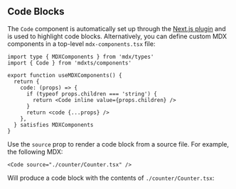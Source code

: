## Code Blocks

The `Code` component is automatically set up through the [Next.js plugin](/packages/next) and is used to highlight code blocks. Alternatively, you can define custom MDX components in a top-level `mdx-components.tsx` file:

```tsx filename="mdx-components.tsx"
import type { MDXComponents } from 'mdx/types'
import { Code } from 'mdxts/components'

export function useMDXComponents() {
  return {
    code: (props) => {
      if (typeof props.children === 'string') {
        return <Code inline value={props.children} />
      }
      return <code {...props} />
    },
  } satisfies MDXComponents
}
```

Use the `source` prop to render a code block from a source file. For example, the following MDX:

```mdx filename="Counter.mdx"
<Code source="./counter/Counter.tsx" />
```

Will produce a code block with the contents of `./counter/Counter.tsx`:

<Code allowErrors source="./counter/Counter.tsx" />
